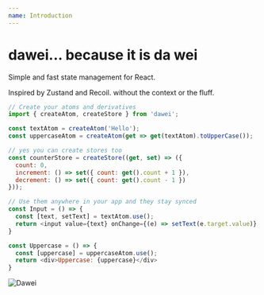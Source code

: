```yaml
---
name: Introduction
---
```




# dawei... because it is da wei

Simple and fast state management for React.

Inspired by Zustand and Recoil.  without the context or the fluff.

```js
// Create your atoms and derivatives
import { createAtom, createStore } from 'dawei';

const textAtom = createAtom('Hello');
const uppercaseAtom = createAtom(get => get(textAtom).toUpperCase());

// yes you can create stores too
const counterStore = createStore((get, set) => ({
  count: 0,
  increment: () => set({ count: get().count + 1 }),
  decrement: () => set({ count: get().count - 1 })
}));

// Use them anywhere in your app and they stay synced
const Input = () => {
  const [text, setText] = textAtom.use();
  return <input value={text} onChange={(e) => setText(e.target.value)} />
}

const Uppercase = () => {
  const [uppercase] = uppercaseAtom.use();
  return <div>Uppercase: {uppercase}</div>
}
```

![Dawei](dawei-mascot.png)